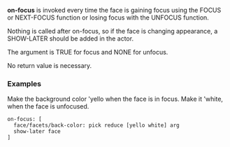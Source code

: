 '''on-focus''' is invoked every time the face is gaining focus using the FOCUS or NEXT-FOCUS function or losing focus with the UNFOCUS function.

Nothing is called after on-focus, so if the face is changing appearance, a SHOW-LATER should be added in the actor.

The argument is TRUE for focus and NONE for unfocus.

No return value is necessary.

===Examples===

Make the background color 'yello when the face is in focus. Make it 'white, when the face is unfocused.

 on-focus: [
   face/facets/back-color: pick reduce [yello white] arg
   show-later face
 ]
